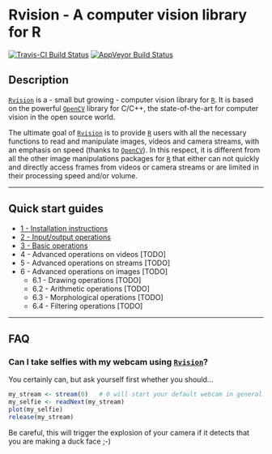 # Rvision - A computer vision library for R

[![Travis-CI Build Status](https://travis-ci.org/swarm-lab/Rvision.svg?branch=master)](https://travis-ci.org/swarm-lab/Rvision)
[![AppVeyor Build Status](https://ci.appveyor.com/api/projects/status/github/swarm-lab/Rvision?branch=master&svg=true)](https://ci.appveyor.com/project/swarm-lab/Rvision)

## Description

[`Rvision`](https://github.com/swarm-lab/Rvision) is a - small but growing - 
computer vision library for [`R`](https://cran.r-project.org). It is based on 
the powerful [`OpenCV`](http://opencv.org/) library for C/C++, the state-of-the-art
for computer vision in the open source world. 

The ultimate goal of [`Rvision`](https://github.com/swarm-lab/Rvision) is to 
provide [`R`](https://cran.r-project.org) users with all the necessary functions 
to read and manipulate images, videos and camera streams, with an emphasis on 
speed (thanks to [`OpenCV`](http://opencv.org/)). In this respect, it is different
from all the other image manipulations packages for [`R`](https://cran.r-project.org)
that either can not quickly and directly access frames from videos or camera 
streams or are limited in their processing speed and/or volume. 

---

## Quick start guides 

+ [1 - Installation instructions](/Rvision/articles/install.html)
+ [2 - Input/output operations](/Rvision/articles/io.html)
+ [3 - Basic operations](/Rvision/articles/basic.html)
+ 4 - Advanced operations on videos [TODO]
+ 5 - Advanced operations on streams [TODO]
+ 6 - Advanced operations on images [TODO]
    + 6.1 - Drawing operations [TODO]
    + 6.2 - Arithmetic operations [TODO]
    + 6.3 - Morphological operations [TODO]
    + 6.4 - Filtering operations [TODO]

--- 

## FAQ

### Can I take selfies with my webcam using [`Rvision`](https://github.com/swarm-lab/Rvision)?

You certainly can, but ask yourself first whether you should...

```r
my_stream <- stream(0)   # 0 will start your default webcam in general. 
my_selfie <- readNext(my_stream)
plot(my_selfie)
release(my_stream)
```

Be careful, this will trigger the explosion of your camera if it detects that 
you are making a duck face ;-)
